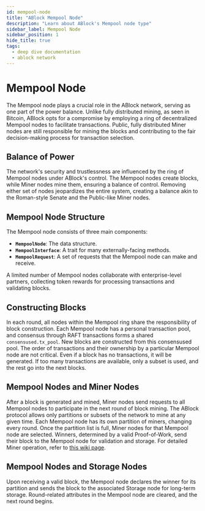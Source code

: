 ```yaml
---
id: mempool-node
title: "ABlock Mempool Node"
description: "Learn about ABlock's Mempool node type"
sidebar_label: Mempool Node
sidebar_position: 1
hide_title: true
tags:
  - deep dive documentation
  - ablock network
---
```


# Mempool Node

The Mempool node plays a crucial role in the ABlock network, serving as one part of the power balance. Unlike fully distributed mining, as seen in Bitcoin, ABlock opts for a compromise by employing a ring of decentralized Mempool nodes to facilitate transactions. Public, fully distributed Miner nodes are still responsible for mining the blocks and contributing to the fair decision-making process for transaction selection.

## Balance of Power

The network's security and trustlessness are influenced by the ring of Mempool nodes under ABlock's control. The Mempool nodes create blocks, while Miner nodes mine them, ensuring a balance of control. Removing either set of nodes jeopardizes the entire system, creating a balance akin to the Roman-style Senate and the Public-like Miner nodes.

## Mempool Node Structure

The Mempool node consists of three main components:
- **`MempoolNode`**: The data structure.
- **`MempoolInterface`**: A trait for many externally-facing methods.
- **`MempoolRequest`**: A set of requests that the Mempool node can make and receive.

A limited number of Mempool nodes collaborate with enterprise-level partners, collecting token rewards for processing transactions and validating blocks.

## Constructing Blocks

In each round, all nodes within the Mempool ring share the responsibility of block construction. Each Mempool node has a personal transaction pool, and consensus through RAFT transactions forms a shared `consensused.tx_pool`. New blocks are constructed from this consensused pool. The order of transactions and their ownership by a particular Mempool node are not critical. Even if a block has no transactions, it will be generated. If too many transactions are available, only a subset is used, and the rest go into the next blocks.

## Mempool Nodes and Miner Nodes

After a block is generated and mined, Miner nodes send requests to all Mempool nodes to participate in the next round of block mining. The ABlock protocol allows only partitions or subsets of the network to mine at any given time. Each Mempool node has its own partition of miners, changing every round. Once the partition list is full, Miner nodes for that Mempool node are selected. Winners, determined by a valid Proof-of-Work, send their block to the Mempool node for validation and storage. For detailed Miner operation, refer to [this wiki page](Miner-Node).

## Mempool Nodes and Storage Nodes

Upon receiving a valid block, the Mempool node declares the winner for its partition and sends the block to the associated Storage node for long-term storage. Round-related attributes in the Mempool node are cleared, and the next round begins.
